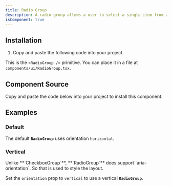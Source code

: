 ```yaml
---
title: Radio Group
description: A radio group allows a user to select a single item from a list of mutually exclusive options.
isComponent: true
---
```


## Installation

1. Copy and paste the following code into your project.

This is the `<RadioGroup />` primitive. You can place it in a file at `components/ui/RadioGroup.tsx`.

## Component Source

Copy and paste the code below into your project to install this component.

<ComponentSource src="../../packages/ui/src/RadioGroup.tsx" />

## Examples

### Default

The default **`RadioGroup`** uses orientation `horizontal`.

<ComponentExample name="RadioGroup" story="default" />

### Vertical

<Callout type="warning">
  Unlike **`CheckboxGroup`**, **`RadioGroup`** does support `aria-orientation`.
  So that is used to style the layout.
</Callout>

Set the `orientation` prop to `vertical` to use a vertical **`RadioGroup`**.

<ComponentExample name="RadioGroup" story="vertical" />
